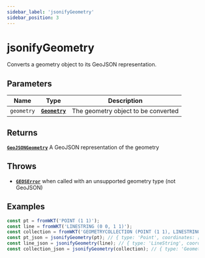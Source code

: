 ```yaml
---
sidebar_label: 'jsonifyGeometry'
sidebar_position: 3
---
```


# jsonifyGeometry

Converts a geometry object to its GeoJSON representation.

## Parameters

| Name | Type | Description |
| --- | :-: | --- |
| `geometry` | [**`Geometry`**](../types/Geometry/index.mdx) | The geometry object to be converted |

## Returns

[**`GeoJSONGeometry`**](https://datatracker.ietf.org/doc/html/rfc7946#section-3.1) A GeoJSON representation of the geometry

## Throws

- [**`GEOSError`**](../types/errors.mdx#GEOSError) when called with an unsupported geometry type (not GeoJSON)

## Examples

```js live
const pt = fromWKT('POINT (1 1)');
const line = fromWKT('LINESTRING (0 0, 1 1)');
const collection = fromWKT('GEOMETRYCOLLECTION (POINT (1 1), LINESTRING (0 0, 1 1))');
const pt_json = jsonifyGeometry(pt); // { type: 'Point', coordinates: [ 1, 1 ] }
const line_json = jsonifyGeometry(line); // { type: 'LineString', coordinates: [ [ 0, 0 ], [ 1, 1 ] ] }
const collection_json = jsonifyGeometry(collection); // { type: 'GeometryCollection', geometries: [ { type: 'Point', coordinates: [ 1, 1 ] }, { type: 'LineString', coordinates: [ [ 0, 0 ], [ 1, 1 ] ] } ] }
```
